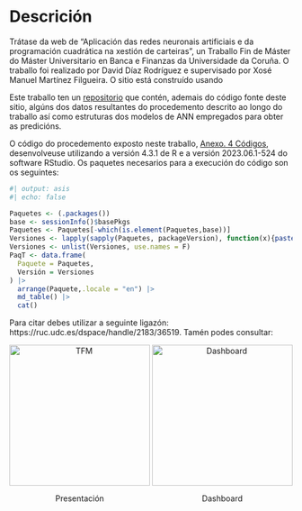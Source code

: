 # Descrición {.unnumbered}

Trátase da web de "Aplicación das redes neuronais artificiais e da programación cuadrática na xestión de carteiras", un Traballo Fin de Máster do Máster Universitario en Banca e Finanzas da Universidade da Coruña. O traballo foi realizado por David Díaz Rodríguez e supervisado por Xosé Manuel Martínez Filgueira. O sitio está construído usando

Este traballo ten un [repositorio](https://github.com/davidrsch/TFM) que contén, ademais do código fonte deste sitio, algúns dos datos resultantes do procedemento descrito ao longo do traballo así como estruturas dos modelos de ANN empregados para obter as predicións.

O código do procedemento exposto neste traballo, [Anexo. 4 Códigos](Annex4.html), desenvolveuse utilizando a versión 4.3.1 de R e a versión 2023.06.1-524 do software RStudio. Os paquetes necesarios para a execución do código son os seguintes:

```r
#| output: asis
#| echo: false

Paquetes <- (.packages())
base <- sessionInfo()$basePkgs
Paquetes <- Paquetes[-which(is.element(Paquetes,base))]
Versiones <- lapply(sapply(Paquetes, packageVersion), function(x){paste(x, collapse = '.')})
Versiones <- unlist(Versiones, use.names = F)
PaqT <- data.frame(
  Paquete = Paquetes,
  Versión = Versiones
) |>
  arrange(Paquete,.locale = "en") |>
  md_table() |>
  cat()
```

Para citar debes utilizar a seguinte ligazón: https://ruc.udc.es/dspace/handle/2183/36519. Tamén podes consultar:

```{=html}
<div style = "text-align: center;">
  <div style = "display: inline-block;">
    <img src = "../sm/slides.png" alt = "TFM" height = "250"/>
    <p>Presentación</p>
  </div>
  <div style = "display: inline-block;">
    <img src = "../sm/dashboard.png" alt = "Dashboard" height = "250"/>
    <p>Dashboard</p>
  </div>
</div>
```
